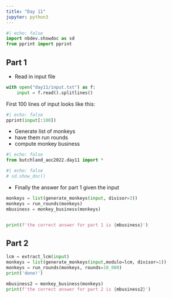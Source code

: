 ```yaml
---
title: "Day 11"
jupyter: python3
---
```


```python
#| echo: false
import nbdev.showdoc as sd
from pprint import pprint
```

## Part 1

* Read in input file 
```python
with open("day11/input.txt") as f:
    input = f.read().splitlines()
```
First 100 lines of input looks like
this:

```python
#| echo: false
pprint(input[:100])
```

* Generate list of monkeys
* have them run rounds
* compute monkey business

```python
#| echo: false
from butchland_aoc2022.day11 import *

```


```python
#| echo: false
# sd.show_doc()
```

* Finally the answer for part 1 given the input

```python
monkeys = list(generate_monkeys(input, divisor=3))
monkeys = run_rounds(monkeys)
mbusiness = monkey_business(monkeys)


print(f'the correct answer for part 1 is {mbusiness}')
```

## Part 2


```python
lcm = extract_lcm(input)
monkeys = list(generate_monkeys(input,modulo=lcm, divisor=1))
monkeys = run_rounds(monkeys, rounds=10_000)
print('done!')

```

```python
mbusiness2 = monkey_business(monkeys)
print(f'the correct answer for part 2 is {mbusiness2}')
```

